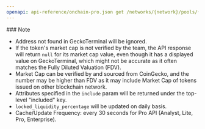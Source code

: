 ```yaml
---
openapi: api-reference/onchain-pro.json get /networks/{network}/pools/{address}
---
```


<Note>
  ### Note

  - Address not found in GeckoTerminal will be ignored.
  - If the token's market cap is not verified by the team, the API response will return `null` for its market cap value, even though it has a displayed value on GeckoTerminal, which might not be accurate as it often matches the Fully Diluted Valuation (FDV).
  - Market Cap can be verified by and sourced from CoinGecko, and the number may be higher than FDV as it may include Market Cap of tokens issued on other blockchain network.
  - Attributes specified in the `include` param will be returned under the top-level "included" key.
  - `locked_liquidity_percentage` will be updated on daily basis.
  - Cache/Update Frequency: every 30 seconds for Pro API (Analyst, Lite, Pro, Enterprise).
</Note>
